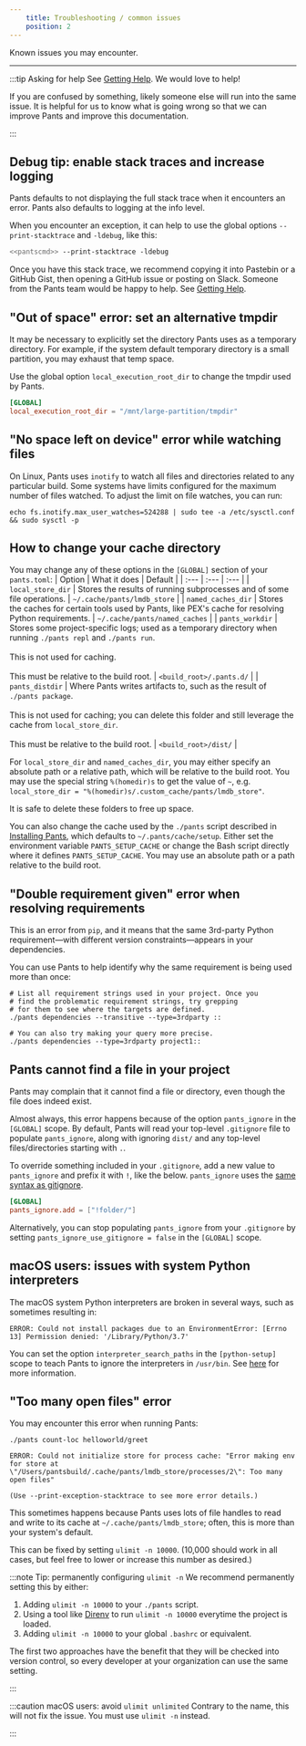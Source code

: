 ```yaml
---
    title: Troubleshooting / common issues
    position: 2
---
```


Known issues you may encounter.

---

:::tip Asking for help
See [Getting Help](/community/members). We would love to help!

If you are confused by something, likely someone else will run into the same issue. It is helpful for us to know what is going wrong so that we can improve Pants and improve this documentation.

:::

## Debug tip: enable stack traces and increase logging

Pants defaults to not displaying the full stack trace when it encounters an error. Pants also defaults to logging at the info level.

When you encounter an exception, it can help to use the global options `--print-stacktrace` and `-ldebug`, like this:

```bash
<<pantscmd>> --print-stacktrace -ldebug
```

Once you have this stack trace, we recommend copying it into Pastebin or a GitHub Gist, then opening a GitHub issue or posting on Slack. Someone from the Pants team would be happy to help. See [Getting Help](/community/members).

## \"Out of space\" error: set an alternative tmpdir

It may be necessary to explicitly set the directory Pants uses as a temporary directory. For example, if the system default temporary directory is a small partition, you may exhaust that temp space.

Use the global option `local_execution_root_dir` to change the tmpdir used by Pants.

```toml title="title="pants.toml""
[GLOBAL]
local_execution_root_dir = "/mnt/large-partition/tmpdir"
```

## \"No space left on device\" error while watching files

On Linux, Pants uses `inotify` to watch all files and directories related to any particular build. Some systems have limits configured for the maximum number of files watched. To adjust the limit on file watches, you can run:

```shell title="title="shell""
echo fs.inotify.max_user_watches=524288 | sudo tee -a /etc/sysctl.conf && sudo sysctl -p
```

## How to change your cache directory

You may change any of these options in the `[GLOBAL]` section of your `pants.toml`:
| Option | What it does | Default |
| :--- | :--- | :--- |
| `local_store_dir` | Stores the results of running subprocesses and of some file operations. | `~/.cache/pants/lmdb_store` |
| `named_caches_dir` | Stores the caches for certain tools used by Pants, like PEX's cache for resolving Python requirements. | `~/.cache/pants/named_caches` |
| `pants_workdir` | Stores some project-specific logs; used as a temporary directory when running `./pants repl` and `./pants run`.<br/><br/>This is not used for caching.<br/><br/>This must be relative to the build root. | `<build_root>/.pants.d/` |
| `pants_distdir` | Where Pants writes artifacts to, such as the result of `./pants package`.<br/><br/>This is not used for caching; you can delete this folder and still leverage the cache from `local_store_dir`.<br/><br/>This must be relative to the build root. | `<build_root>/dist/` |

For `local_store_dir` and `named_caches_dir`, you may either specify an absolute path or a relative path, which will be relative to the build root. You may use the special string `%(homedir)s` to get the value of `~`, e.g. `local_store_dir = "%(homedir)s/.custom_cache/pants/lmdb_store"`.

It is safe to delete these folders to free up space.

You can also change the cache used by the `./pants` script described in [Installing Pants](../../introduction/getting-started/installing-pants.mdx), which defaults to `~/.pants/cache/setup`. Either set the environment variable `PANTS_SETUP_CACHE` or change the Bash script directly where it defines `PANTS_SETUP_CACHE`. You may use an absolute path or a path relative to the build root.

## \"Double requirement given\" error when resolving requirements

This is an error from `pip`, and it means that the same 3rd-party Python requirement—with different version constraints—appears in your dependencies.

You can use Pants to help identify why the same requirement is being used more than once:

```shell title="title="Shell""
# List all requirement strings used in your project. Once you
# find the problematic requirement strings, try grepping
# for them to see where the targets are defined.
./pants dependencies --transitive --type=3rdparty ::

# You can also try making your query more precise.
./pants dependencies --type=3rdparty project1::
```

## Pants cannot find a file in your project

Pants may complain that it cannot find a file or directory, even though the file does indeed exist.

Almost always, this error happens because of the option `pants_ignore` in the `[GLOBAL]` scope. By default, Pants will read your top-level `.gitignore` file to populate `pants_ignore`, along with ignoring `dist/` and any top-level files/directories starting with `.`.

To override something included in your `.gitignore`, add a new value to `pants_ignore` and prefix it with `!`, like the below. `pants_ignore` uses the [same syntax as gitignore](https://git-scm.com/docs/gitignore).

```toml title="title="pants.toml""
[GLOBAL]
pants_ignore.add = ["!folder/"]
```

Alternatively, you can stop populating `pants_ignore` from your `.gitignore` by setting `pants_ignore_use_gitignore = false` in the `[GLOBAL]` scope.

## macOS users: issues with system Python interpreters

The macOS system Python interpreters are broken in several ways, such as sometimes resulting in:

```
ERROR: Could not install packages due to an EnvironmentError: [Errno 13] Permission denied: '/Library/Python/3.7'
```

You can set the option `interpreter_search_paths` in the `[python-setup]` scope to teach Pants to ignore the interpreters in `/usr/bin`. See [here](../../python/overview/interpreter-compatibility.mdx#changing-the-interpreter-search-path) for more information.

## \"Too many open files\" error

You may encounter this error when running Pants:

```
./pants count-loc helloworld/greet

ERROR: Could not initialize store for process cache: "Error making env for store at \"/Users/pantsbuild/.cache/pants/lmdb_store/processes/2\": Too many open files"

(Use --print-exception-stacktrace to see more error details.)
```

This sometimes happens because Pants uses lots of file handles to read and write to its cache at `~/.cache/pants/lmdb_store`; often, this is more than your system's default.

This can be fixed by setting `ulimit -n 10000`. (10,000 should work in all cases, but feel free to lower or increase this number as desired.)

:::note Tip: permanently configuring `ulimit -n`
We recommend permanently setting this by either:

1. Adding `ulimit -n 10000` to your `./pants` script.
2. Using a tool like [Direnv](https://direnv.net) to run `ulimit -n 10000` everytime the project is loaded.
3. Adding `ulimit -n 10000` to your global `.bashrc` or equivalent.

The first two approaches have the benefit that they will be checked into version control, so every developer at your organization can use the same setting.

:::

:::caution macOS users: avoid `ulimit unlimited`
Contrary to the name, this will not fix the issue. You must use `ulimit -n` instead.

:::

